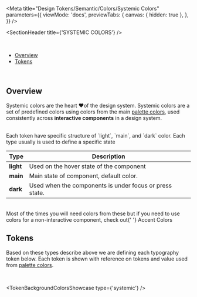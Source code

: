 
<Meta
  title="Design Tokens/Semantic/Colors/Systemic Colors"
  parameters={{
    viewMode: 'docs',
    previewTabs: {
      canvas: { hidden: true },
    },
  }}
/>

<SectionHeader title={'SYSTEMIC COLORS'} />

<br />

- [Overview](#overview)
- [Tokens](#tokens)

<br />

## Overview

Systemic colors are the heart ❤️of the design system. Systemic colors are a set of predefined colors using colors from the main [palette colors](?path=/docs/guide-colors--page), used consistently across **interactive components** in a design system.

<br />
Each token have specific structure of `light`, `main`, and `dark` color. Each type usually is used to
define a specific state

| Type      | Description                                             |
| --------- | ------------------------------------------------------- |
| **light** | Used on the hover state of the component                |
| **main**  | Main state of component, default color.                 |
| **dark**  | Used when the components is under focus or press state. |

<br />
<Tip>
  Most of the times you will need colors from these but if you need to use colors for a
  non-interactive component, check out{' '}
  <LinkTo kind="/Design Tokens/Semantic/Colors/Accent Colors">Accent Colors</LinkTo>
</Tip>

<br />

## Tokens

Based on these types describe above we are defining each typography token below. Each token is shown with reference on tokens and value used from [palette colors](?path=/docs/guide-colors--page).

<br />

<TokenBackgroundColorsShowcase type={'systemic'} />
